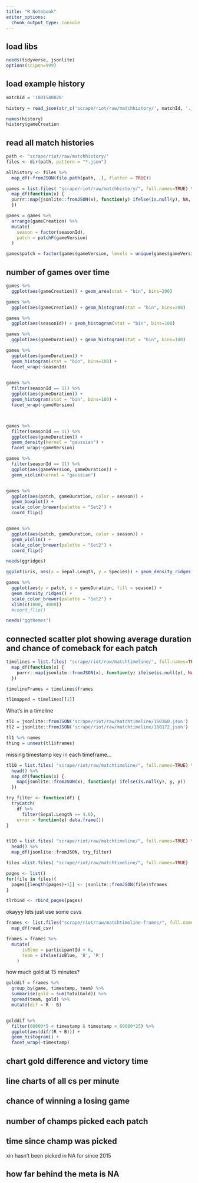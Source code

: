 ```yaml
---
title: "R Notebook"
editor_options: 
  chunk_output_type: console
---
```


## load libs

```r
needs(tidyverse, jsonlite)
options(scipen=999)

```


## load example history

```r
matchId = '1001540028'

history = read_json(str_c('scrape/riot/raw/matchhistory/', matchId, '.json'))

names(history)
history$gameCreation
```

## read all match histories
```r
path <- "scrape/riot/raw/matchhistory/"
files <- dir(path, pattern = "*.json")

allhistory <- files %>%
  map_df(~fromJSON(file.path(path, .), flatten = TRUE))
```

```r
games = list.files( "scrape/riot/raw/matchhistory/", full.names=TRUE) %>% 
  map_df(function(x) { 
  purrr::map(jsonlite::fromJSON(x), function(y) ifelse(is.null(y), NA, y)) 
  })

games = games %>% 
  arrange(gameCreation) %>% 
  mutate(
    season = factor(seasonId),
    patch = patchF(gameVersion)
  )

games$patch = factor(games$gameVersion, levels = unique(games$gameVersion))
```


## number of games over time

```r
games %>% 
  ggplot(aes(gameCreation)) + geom_area(stat = "bin", bins=200) 

games %>% 
  ggplot(aes(gameCreation)) + geom_histogram(stat = "bin", bins=200)

games %>% 
  ggplot(aes(seasonId)) + geom_histogram(stat = "bin", bins=100)

games %>% 
  ggplot(aes(gameDuration)) + geom_histogram(stat = "bin", bins=100)

games %>% 
  ggplot(aes(gameDuration)) +
  geom_histogram(stat = "bin", bins=100) +
  facet_wrap(~seasonId)
  

games %>% 
  filter(seasonId == 11) %>% 
  ggplot(aes(gameDuration)) +
  geom_histogram(stat = "bin", bins=100) +
  facet_wrap(~gameVersion)



games %>% 
  filter(seasonId == 11) %>% 
  ggplot(aes(gameDuration)) +
  geom_density(kernel = "gaussian") +
  facet_wrap(~gameVersion)

games %>% 
  filter(seasonId == 11) %>% 
  ggplot(aes(gameVersion, gameDuration)) +
  geom_violin(kernel = "gaussian")


games %>% 
  ggplot(aes(patch, gameDuration, color = season)) +
  geom_boxplot() + 
  scale_color_brewer(palette = "Set2") +
  coord_flip()


games %>% 
  ggplot(aes(patch, gameDuration, color = season)) +
  geom_violin() + 
  scale_color_brewer(palette = "Set2") +
  coord_flip()

needs(ggridges)

ggplot(iris, aes(x = Sepal.Length, y = Species)) + geom_density_ridges()

games %>% 
  ggplot(aes(y = patch, x = gameDuration, fill = season)) +
  geom_density_ridges() + 
  scale_color_brewer(palette = "Set2") + 
  xlim(c(1000, 4000))
  #coord_flip()

needs("ggthemes")

```


## connected scatter plot showing average duration and chance of comeback for each patch

```r
timelines = list.files( "scrape/riot/raw/matchtimeline/", full.names=TRUE) %>% 
  map_df(function(x) { 
    purrr::map(jsonlite::fromJSON(x), function(y) ifelse(is.null(y), NA, y)) 
  })

timelineFrames = timelines$frames

tl1mapped = timelines[[1]]
```


What's in a timeline

```r
tl1 = jsonlite::fromJSON('scrape/riot/raw/matchtimeline/160160.json')
tl2 = jsonlite::fromJSON('scrape/riot/raw/matchtimeline/160172.json')

tl1 %>% names
thing = unnest(tl1$frames)

```


missing timestamp key in each timeframe...

```r
tl10 = list.files( "scrape/riot/raw/matchtimeline/", full.names=TRUE) %>% 
  head() %>% 
  map_df(function(x) { 
    map(jsonlite::fromJSON(x), function(y) ifelse(is.null(y), y, y)) 
  })
```

```r
try_filter <- function(df) {
  tryCatch(
    df %>%
      filter(Sepal.Length == 4.6),
    error = function(e) data.frame())
}


tl10 = list.files( "scrape/riot/raw/matchtimeline/", full.names=TRUE) %>% 
  head() %>% 
  map_df(jsonlite::fromJSON, try_filter)
```

```r
files =list.files( "scrape/riot/raw/matchtimeline/", full.names=TRUE)

pages <- list()
for(file in files){
  pages[[length(pages)+1]] <- jsonlite::fromJSON(file)$frames
}

tlrbind <- rbind_pages(pages)

```


okayyy lets just use some csvs
```r
frames <- list.files("scrape/riot/raw/matchtimeline-frames/", full.names = TRUE) %>% 
  map_df(read_csv)

frames = frames %>% 
  mutate(
      isBlue = participantId < 6,
      team = ifelse(isBlue, 'B', 'R')
    )
```

how much gold at 15 minutes?

```r
golddif = frames %>% 
  group_by(game, timestamp, team) %>% 
  summarise(gold = sum(totalGold)) %>% 
  spread(team, gold) %>% 
  mutate(dif = R - B)


golddif %>% 
  filter(60000*5 < timestamp & timestamp < 60000*25) %>% 
  ggplot(aes(dif/(R + B))) +
  geom_histogram() +
  facet_wrap(~timestamp)
```

## chart gold difference and victory time



## line charts of all cs per minute


## chance of winning a losing game


## number of champs picked each patch


## time since champ was picked
 xin hasn't been picked in NA for since 2015


## how far behind the meta is NA


















